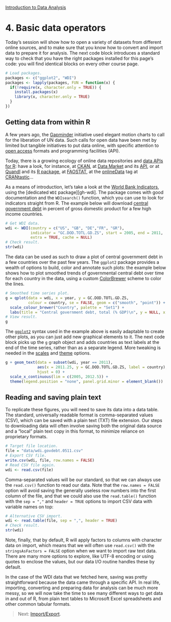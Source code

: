 <style>@import url(style.css);</style>
[Introduction to Data Analysis](index.html "Course index")

# 4. Basic data operators

[gapminder]: http://factbased.blogspot.fr/2012/07/convenient-access-to-gapminder-datasets.html
[ckan]: http://ckan.org/ "CKAN"
[cb]: http://colorbrewer2.org/ "ColorBrewer 2.0 (Cynthia Brewer)"
[ct]: http://crantastic.org/ "CRANtastic"
[ct-onlinedata]: http://crantastic.org/tags/onlineData "CRANtastic: onlineData"
[dm]: http://datamarket.com/ "DataMarket"
[dm-api]: https://github.com/DataMarket/rdatamarket#readme
[ggplot2]: http://docs.ggplot2.org/current/
[ggplot2-scale]: http://docs.ggplot2.org/current/scale_continuous.html
[ggplot2-theme]: http://docs.ggplot2.org/current/theme.html
[quandl]: http://www.quandl.com/ "Quandl"
[quandl-r]: http://www.quandl.com/help/packages/r "Quandl: R package"
[us-oa]: http://blogstats.wordpress.com/2013/05/10/managing-government-information-as-an-asset/
[faostat]: http://cran.r-project.org/web/packages/FAOSTAT/ "FAOSTAT (CRAN)"

Today's session will show how to open a variety of datasets from different online sources, and to make sure that you know how to convert and import data to prepare it for analysis. The next code block introduces a standard way to check that you have the right packages installed for this page's code: you will find identical blocks on every other course page.

```r
# Load packages.
packages <- c("ggplot2", "WDI")
packages <- lapply(packages, FUN = function(x) {
  if(!require(x, character.only = TRUE)) {
    install.packages(x)
    library(x, character.only = TRUE)
  }
})
```

## Getting data from within R

A few years ago, the [Gapminder][gapminder] initiative used elegant motion charts to call for the liberation of UN data. Such calls for open data have been met by limited but tangible initiatives to put data online, with specific attention to [open access][us-oa] formats and programming facilities (API).

Today, there is a growing ecology of online data repositories and [data APIs for R][so-datR]: have a look, for instance, at [CKAN][ckan], at [Data Market][dm] and its [API][dm-api], or at [Quandl][quandl] and its [R package][quandl-r], at [FAOSTAT][faostat], at the [onlineData][ct-onlinedata] tag at [CRANtastic][ct]…

As a means of introduction, let's take a look at the [World Bank Indicators][wdi], using the [dedicated `WDI` package][gh-wdi]. The package comes with good documentation and the `WDIsearch()` function, which you can use to look for indicators straight from R. The example below will download [central government debt][wdi-cgd] in percent of gross domestic product for a few high income countries.

[so-datR]: http://stats.stackexchange.com/questions/12670/data-apis-feeds-available-as-packages-in-r
[wdi]: http://data.worldbank.org/about/data-overview/methodologies
[wdi-r]: https://github.com/vincentarelbundock/WDI
[wdi-cgd]: http://data.worldbank.org/indicator/GC.DOD.TOTL.GD.ZS

```r
# Get WDI data.
wdi <- WDI(country = c("US", "GB", "DE","FR", "GR"), 
           indicator = "GC.DOD.TOTL.GD.ZS", start = 2005, end = 2011, 
           extra = TRUE, cache = NULL)
# Check result.
str(wdi)
```

The data can be used as such to draw a plot of central government debt in a few countries over the past few years. The `ggplot2` package provides a wealth of options to build, color and annotate such plots: the example below shows how to plot smoothed trends of governmental central debt over time for each country in the data, using a custom [ColorBrewer][cb] scheme to color the lines.

```r
# Smoothed time series plot.
g = qplot(data = wdi, x = year, y = GC.DOD.TOTL.GD.ZS,
          colour = country, se = FALSE, geom = c("smooth", "point")) +
  scale_colour_brewer("Country", palette = "Set1") +
  labs(title = "Central government debt, total (% GDP)\n", y = NULL, x = NULL)
# View result.
g
```

The [`ggplot2`][ggplot2] syntax used in the example above is easily adaptable to create other plots, as you can just add new graphical elements to it. The next code block picks up the `g` graph object and adds countries as text labels at the end of the time series, rather than as a separate legend. More tweaking is needed in the [scales][ggplot2-scale] and [theme][ggplot2-theme] options.

```r
g + geom_text(data = subset(wdi, year == 2011),
              aes(x = 2011.25, y = GC.DOD.TOTL.GD.ZS, label = country), 
              hjust = 0) +
  scale_x_continuous(lim = c(2005, 2012.5)) +
  theme(legend.position = "none", panel.grid.minor = element_blank())
```

## Reading and saving plain text

To replicate these figures, you will need to save its data into a data table. The standard, universally readable format is comma-separated values (CSV), which can be saved with a plain text (TXT) file extension. Our steps to downloading data will often involve saving both the original data source and a "local" plain text copy in this format, to minimize reliance on proprietary formats.

```r
# Target file location.
file = "data/wdi.govdebt.0511.csv"
# Export CSV file.
write.csv(wdi, file, row.names = FALSE)
# Read CSV file again.
wdi <- read.csv(file)
```

Comma-separated values will be our standard, so that we can always use the `read.csv()` function to read our data. Note that the `row.names = FALSE` option will avoid saving the generally useless row numbers into the first column of the file, and that we could also use the `read.table()` function with the `sep = ","` and `header = TRUE` options to import CSV data with variable names on top:

```r
# Alternative CSV import.
wdi <- read.table(file, sep = ",", header = TRUE)
# Check result.
str(wdi)
```

Note, finally, that by default, R will apply factors to columns with character data on import, which means that we will often use `read.csv()` with the `stringsAsFactors = FALSE` option when we want to import raw text data. There are many more options to explore, like UTF-8 encoding or using quotes to enclose the values, but our data I/O routine handles these by default.

In the case of the WDI data that we fetched here, saving was pretty straightforward because the data came through a specific API. In real life, importing, converting and preparing data for analysis can be much more messy, so we will now take the time to see many different ways to get data in and out of R, from plain text tables to Microsoft Excel spreadsheets and other common tabular formats.

> Next: [Import/Export](041_dataio.html).
